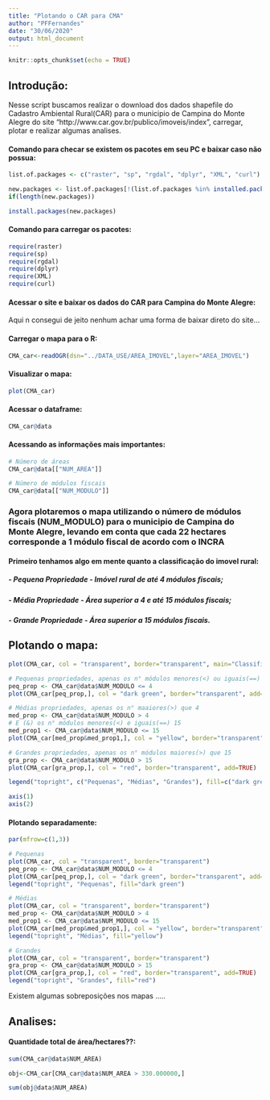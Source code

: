 ```yaml
---
title: "Plotando o CAR para CMA"
author: "PFFernandes"
date: "30/06/2020"
output: html_document
---
```


```r
knitr::opts_chunk$set(echo = TRUE)
```

## Introdução:
Nesse script buscamos realizar o download dos dados shapefile do Cadastro Ambiental Rural(CAR) para o municipio de Campina do Monte Alegre do site "http://www.car.gov.br/publico/imoveis/index", carregar, plotar e realizar algumas analises.

#### Comando para checar se existem os pacotes em seu PC e baixar caso não possua:
```r
list.of.packages <- c("raster", "sp", "rgdal", "dplyr", "XML", "curl")

new.packages <- list.of.packages[!(list.of.packages %in% installed.packages()[,"Package"])]
if(length(new.packages)) 

install.packages(new.packages)
```

#### Comando para carregar os pacotes:
```r
require(raster)
require(sp)
require(rgdal)
require(dplyr)
require(XML)
require(curl)
```

#### Acessar o site e baixar os dados do CAR para Campina do Monte Alegre:
Aqui n consegui de jeito nenhum achar uma forma de baixar direto do site...

#### Carregar o mapa para o R:
```r
CMA_car<-readOGR(dsn="../DATA_USE/AREA_IMOVEL",layer="AREA_IMOVEL")
```

#### Visualizar o mapa:
```r
plot(CMA_car)
```

#### Acessar o dataframe:
```r
CMA_car@data
```

#### Acessando as informações mais importantes: 
```r
# Número de áreas
CMA_car@data[["NUM_AREA"]]
```

```r
# Número de módulos fiscais
CMA_car@data[["NUM_MODULO"]]
```

### Agora plotaremos o mapa utilizando o número de módulos fiscais (NUM_MODULO) para o municipio de Campina do Monte Alegre, levando em conta que cada 22 hectares corresponde a 1 módulo fiscal de acordo com o INCRA

#### Primeiro tenhamos algo em mente quanto a classificação do imovel rural:
##### - Pequena Propriedade - Imóvel rural de até 4 módulos fiscais;
##### - Média Propriedade - Área superior a 4 e até 15 módulos fiscais;
##### - Grande Propriedade - Área superior a 15 módulos fiscais.

## Plotando o mapa:
```r
plot(CMA_car, col = "transparent", border="transparent", main="Classificação dos Imóveis Rurais de CMA")

# Pequenas propriedades, apenas os n° módulos menores(<) ou iguais(==) 4
peq_prop <- CMA_car@data$NUM_MODULO <= 4
plot(CMA_car[peq_prop,], col = "dark green", border="transparent", add=TRUE)

# Médias propriedades, apenas os n° maaiores(>) que 4
med_prop <- CMA_car@data$NUM_MODULO > 4
# E (&) os n° módulos menores(<) e iguais(==) 15
med_prop1 <- CMA_car@data$NUM_MODULO <= 15
plot(CMA_car[med_prop&med_prop1,], col = "yellow", border="transparent", add=TRUE)

# Grandes propriedades, apenas os n° módulos maiores(>) que 15 
gra_prop <- CMA_car@data$NUM_MODULO > 15
plot(CMA_car[gra_prop,], col = "red", border="transparent", add=TRUE)

legend("topright", c("Pequenas", "Médias", "Grandes"), fill=c("dark green", "yellow", "red"))

axis(1)
axis(2)

```

#### Plotando separadamente:
```r
par(mfrow=c(1,3))

# Pequenas
plot(CMA_car, col = "transparent", border="transparent")
peq_prop <- CMA_car@data$NUM_MODULO <= 4
plot(CMA_car[peq_prop,], col = "dark green", border="transparent", add=TRUE)
legend("topright", "Pequenas", fill="dark green")

# Médias
plot(CMA_car, col = "transparent", border="transparent")
med_prop <- CMA_car@data$NUM_MODULO > 4
med_prop1 <- CMA_car@data$NUM_MODULO <= 15
plot(CMA_car[med_prop&med_prop1,], col = "yellow", border="transparent", add=TRUE)
legend("topright", "Médias", fill="yellow")

# Grandes
plot(CMA_car, col = "transparent", border="transparent")
gra_prop <- CMA_car@data$NUM_MODULO > 15
plot(CMA_car[gra_prop,], col = "red", border="transparent", add=TRUE)
legend("topright", "Grandes", fill="red")

```
Existem algumas sobreposições nos mapas .....


## Analises:

#### Quantidade total de área/hectares??:
```r
sum(CMA_car@data$NUM_AREA)
```

```r
obj<-CMA_car[CMA_car@data$NUM_AREA > 330.000000,]

sum(obj@data$NUM_AREA)
```

